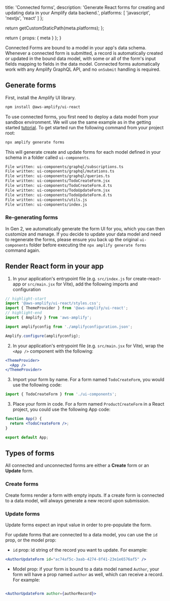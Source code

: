 
  title: 'Connected forms',
  description:
    'Generate React forms for creating and updating data in your Amplify data backend.',
  platforms: [
    'javascript',
    'nextjs',
    'react'
  ]
};

  return getCustomStaticPath(meta.platforms);
};

  return {
    props: {
      meta
    }
  };
}


Connected Forms are bound to a model in your app's data schema. Whenever a connected form is submitted, a record is automatically created or updated in the bound data model, with some or all of the form's input fields mapping to fields in the data model. Connected forms automatically work with any Amplify GraphQL API, and no `onSubmit` handling is required.

## Generate forms
First, install the Amplify UI library.

```bash title="Terminal" showLineNumbers={false}
npm install @aws-amplify/ui-react

```

To use connected forms, you first need to deploy a data model from your sandbox environment. We will use the same example as in the getting started [tutorial](/[platform]/start/quickstart).
To get started run the following command from your project root:

```bash title="Terminal" showLineNumbers={false}
npx amplify generate forms
```

This will generate create and update forms for each model defined in your schema in a folder called `ui-components`.

```bash title="Terminal" showLineNumbers={false}
File written: ui-components/graphql/subscriptions.ts
File written: ui-components/graphql/mutations.ts
File written: ui-components/graphql/queries.ts
File written: ui-components/TodoCreateForm.jsx
File written: ui-components/TodoCreateForm.d.ts
File written: ui-components/TodoUpdateForm.jsx
File written: ui-components/TodoUpdateForm.d.ts
File written: ui-components/utils.js
File written: ui-components/index.js
```


### Re-generating forms

In Gen 2, we automatically generate the form UI for you, which you can then customize and manage. If you decide to update your data model and need to regenerate the forms, please ensure you back up the original `ui-components` folder before executing the `npx amplify generate forms` command again.


## Render React form in your app

1. In your application's entrypoint file (e.g. `src/index.js` for create-react-app or `src/main.jsx` for Vite), add the following imports and configuration

```jsx
// highlight-start
import '@aws-amplify/ui-react/styles.css';
import { ThemeProvider } from '@aws-amplify/ui-react';
// highlight-end
import { Amplify } from 'aws-amplify';

import amplifyconfig from './amplifyconfiguration.json';

Amplify.configure(amplifyconfig);
```

2. In your application's entrypoint file (e.g. `src/main.jsx` for Vite), wrap the `<App />` component with the following:

```jsx
<ThemeProvider>
  <App />
</ThemeProvider>
```

3. Import your form by name. For a form named `TodoCreateForm`, you would use the following code:

```jsx
import { TodoCreateForm } from './ui-components';
```

3. Place your form in code. For a form named `ProductCreateForm` in a React project, you could use the following App code:

```jsx
function App() {
  return <TodoCreateForm />;
}

export default App;
```


## Types of forms

All connected and unconnected forms are either a **Create** form or an **Update** form.

### Create forms

Create forms render a form with empty inputs. If a create form is connected to a data model, will always generate a new record upon submission.

### Update forms

Update forms expect an input value in order to pre-populate the form.

For update forms that are connected to a data model, you can use the `id` prop, or the model prop:

- `id` prop: id string of the record you want to update. For example:

```jsx
<AuthorUpdateForm id="ac74af5c-3aab-4274-8f41-23e1e6576af5" />
```

- Model prop: if your form is bound to a data model named `Author`, your form will have a prop named `author` as well, which can receive a record. For example:

```jsx

<AuthorUpdateForm author={authorRecord}>

```

